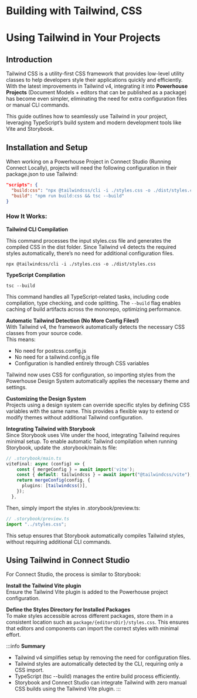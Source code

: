 # Building with Tailwind, CSS 

# Using Tailwind in Your Projects

## Introduction

Tailwind CSS is a utility-first CSS framework that provides low-level utility classes to help developers style their applications quickly and efficiently. With the latest improvements in Tailwind v4, integrating it into **Powerhouse Projects** (Document Models + editors that can be published as a package) has become even simpler, eliminating the need for extra configuration files or manual CLI commands.

This guide outlines how to seamlessly use Tailwind in your project, leveraging TypeScript’s build system and modern development tools like Vite and Storybook.

## Installation and Setup
When working on a Powerhouse Project in Connect Studio (Running Connect Locally), projects will need the following configuration in their package.json to use Tailwind:

```json
"scripts": {
  "build:css": "npx @tailwindcss/cli -i ./styles.css -o ./dist/styles.css",
  "build": "npm run build:css && tsc --build"
}
```
### How It Works:
**Tailwind CLI Compilation**

This command processes the input styles.css file and generates the compiled CSS in the dist folder.
Since Tailwind v4 detects the required styles automatically, there’s no need for additional configuration files.
```
npx @tailwindcss/cli -i ./styles.css -o ./dist/styles.css
```


**TypeScript Compilation**

```
tsc --build
```
This command handles all TypeScript-related tasks, including code compilation, type checking, and code splitting.
The `--build` flag enables caching of build artifacts across the monorepo, optimizing performance.

**Automatic Tailwind Detection (No More Config Files!)**  
With Tailwind v4, the framework automatically detects the necessary CSS classes from your source code.   
This means:
- No need for postcss.config.js
- No need for a tailwind.config.js file
- Configuration is handled entirely through CSS variables

Tailwind now uses CSS for configuration, so importing styles from the Powerhouse Design System automatically applies the necessary theme and settings.

**Customizing the Design System**  
Projects using a design system can override specific styles by defining CSS variables with the same name. This provides a flexible way to extend or modify themes without additional Tailwind configuration.

**Integrating Tailwind with Storybook**  
Since Storybook uses Vite under the hood, integrating Tailwind requires minimal setup. To enable automatic Tailwind compilation when running Storybook, update the .storybook/main.ts file:

```ts
// .storybook/main.ts
viteFinal: async (config) => {
    const { mergeConfig } = await import('vite');
    const { default: tailwindcss } = await import("@tailwindcss/vite");
    return mergeConfig(config, {
      plugins: [tailwindcss()],
    });
  },
```
Then, simply import the styles in .storybook/preview.ts:

```ts
// .storybook/preview.ts
import "../styles.css";
```
This setup ensures that Storybook automatically compiles Tailwind styles, without requiring additional CLI commands.

## Using Tailwind in Connect Studio
For Connect Studio, the process is similar to Storybook:

**Install the Tailwind Vite plugin**  
Ensure the Tailwind Vite plugin is added to the Powerhouse project configuration.

**Define the Styles Directory for Installed Packages**  
To make styles accessible across different packages, store them in a consistent location such as `package/{editorsDir}/styles.css`.
This ensures that editors and components can import the correct styles with minimal effort.

:::info
**Summary**   
- Tailwind v4 simplifies setup by removing the need for configuration files.
- Tailwind styles are automatically detected by the CLI, requiring only a CSS import.
- TypeScript (tsc --build) manages the entire build process efficiently.
- Storybook and Connect Studio can integrate Tailwind with zero manual CSS builds using the Tailwind Vite plugin.
:::

